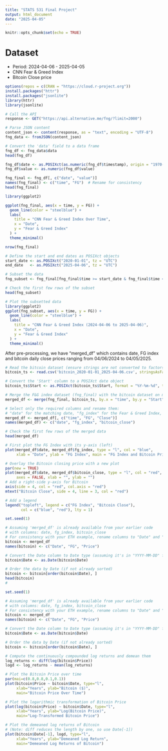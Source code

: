 ```yaml
---
title: "STATS 531 Final Project"
output: html_document
date: "2025-04-05"
---
```


```r
knitr::opts_chunk$set(echo = TRUE)
```

# Dataset 
- Period: 2024-04-06 - 2025-04-05
- CNN Fear & Greed Index
- Bitcoin Close price

```r
options(repos = c(CRAN = "https://cloud.r-project.org"))
install.packages("httr")
install.packages("jsonlite")
library(httr)
library(jsonlite)

# Call the API
response <- GET("https://api.alternative.me/fng/?limit=2000")

# Parse JSON content
content_json <- content(response, as = "text", encoding = "UTF-8")
fng_data <- fromJSON(content_json)

# Convert the 'data' field to a data frame
fng_df <- fng_data$data
head(fng_df)

fng_df$date <- as.POSIXct(as.numeric(fng_df$timestamp), origin = "1970-01-01", tz = "UTC")
fng_df$value <- as.numeric(fng_df$value)

fng_final <- fng_df[, c("date", "value")]
names(fng_final) <- c("time", "FG")  # Rename for consistency
head(fng_final)

library(ggplot2)

ggplot(fng_final, aes(x = time, y = FG)) +
  geom_line(color = "steelblue") +
  labs(
    title = "CNN Fear & Greed Index Over Time",
    x = "Date",
    y = "Fear & Greed Index"
  ) +
  theme_minimal()

nrow(fng_final)
```
 
```r

# Define the start and end dates as POSIXct objects
start_date <- as.POSIXct("2020-01-01", tz = "UTC")
end_date   <- as.POSIXct("2025-04-06", tz = "UTC")

# Subset the data
fng_subset <- fng_final[fng_final$time >= start_date & fng_final$time <= end_date, ]

# Check the first few rows of the subset
head(fng_subset)

# Plot the subsetted data
library(ggplot2)
ggplot(fng_subset, aes(x = time, y = FG)) +
  geom_line(color = "steelblue") +
  labs(
    title = "CNN Fear & Greed Index (2024-04-06 to 2025-04-06)",
    x = "Date",
    y = "Fear & Greed Index"
  ) +
  theme_minimal()

```

After pre-processing, we have "merged_df" which contains date, FG index and bitcoin daily close prices ranging from 04/06/2024 to 04/05/2025. 

```r
# Read the bitcoin dataset (ensure strings are not converted to factors)
bitcoin_ts <- read.csv('bitcoin_2020-01-01_2025-04-06.csv', stringsAsFactors = FALSE)

# Convert the 'Start' column to a POSIXct date object 
bitcoin_ts$Start <- as.POSIXct(bitcoin_ts$Start, format = "%Y-%m-%d", tz = "UTC")

# Merge the F&G index dataset (fng_final) with the bitcoin dataset on matching dates
merged_df <- merge(fng_final, bitcoin_ts, by.x = "time", by.y = "Start")

# Select only the required columns and rename them:
# "date" for the matching date, "fg_index" for the Fear & Greed Index, and "bitcoin_close" for the Bitcoin closing price.
merged_df <- merged_df[, c("time", "FG", "Close")]
names(merged_df) <- c("date", "fg_index", "bitcoin_close")

# Check the first few rows of the merged data
head(merged_df)

```
 
 
```r
# First plot the FG Index with its y-axis (left)
plot(merged_df$date, merged_df$fg_index, type = "l", col = "blue",
     xlab = "Date", ylab = "FG Index", main = "FG Index and Bitcoin Price Over Time")

# Overlay the Bitcoin closing price with a new plot
par(new = TRUE)
plot(merged_df$date, merged_df$bitcoin_close, type = "l", col = "red", 
     axes = FALSE, xlab = "", ylab = "")
# Add a right-side y-axis for Bitcoin
axis(side = 4, col = "red", col.axis = "red")
mtext("Bitcoin Close", side = 4, line = 3, col = "red")

# Add a legend
legend("topleft", legend = c("FG Index", "Bitcoin Close"), 
       col = c("blue", "red"), lty = 1)


```
```r
set.seed(1)

# Assuming 'merged_df' is already available from your earlier code
# with columns: date, fg_index, bitcoin_close
# For consistency with your ETH example, rename columns to "Date" and "Price"
bitcoin <- merged_df
names(bitcoin) <- c("Date", "FG", "Price")

# Convert the Date column to Date type (assuming it's in "YYYY-MM-DD" format)
bitcoin$Date <- as.Date(bitcoin$Date)

# Order the data by Date (if not already sorted)
bitcoin <- bitcoin[order(bitcoin$Date), ]
head(bitcoin)
#
```

```r
set.seed(1)

# Assuming 'merged_df' is already available from your earlier code
# with columns: date, fg_index, bitcoin_close
# For consistency with your ETH example, rename columns to "Date" and "Price"
bitcoin <- merged_df
names(bitcoin) <- c("Date", "FG", "Price")

# Convert the Date column to Date type (assuming it's in "YYYY-MM-DD" format)
bitcoin$Date <- as.Date(bitcoin$Date)

# Order the data by Date (if not already sorted)
bitcoin <- bitcoin[order(bitcoin$Date), ]

# Compute the continuously compounded log returns and demean them
log_returns <- diff(log(bitcoin$Price))
logd <- log_returns - mean(log_returns)

# Plot the Bitcoin Price over time
par(mai=c(0.8,0.8,0.1,0.1))
plot(bitcoin$Price ~ bitcoin$Date, type="l",
     xlab="Years", ylab="Bitcoin ($)",
     main="Bitcoin Price Over Time")

# Plot the logarithmic transformation of Bitcoin Price
plot(log(bitcoin$Price) ~ bitcoin$Date, type="l",
     xlab="Years", ylab="Log(Bitcoin Price)",
     main="Log-Transformed Bitcoin Price")

# Plot the demeaned log returns of Bitcoin
# (Note: diff reduces the length by one, so use Date[-1])
plot(bitcoin$Date[-1], logd, type="l",
     xlab="Years", ylab="Demeaned Log Return",
     main="Demeaned Log Returns of Bitcoin")
 
```

 
